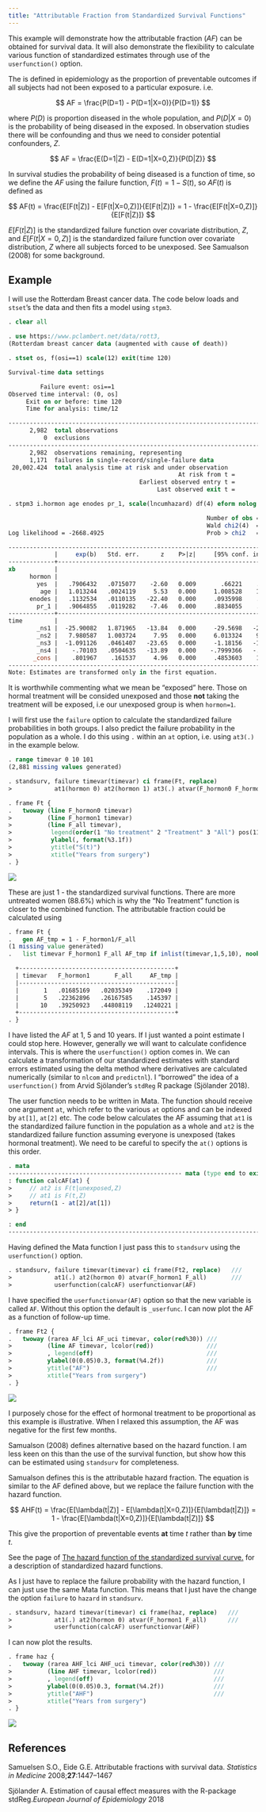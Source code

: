 ```yaml
---
title: "Attributable Fraction from Standardized Survival Functions"
---
```




This example will demonstrate how the attributable fraction ($AF$) can be obtained for survival data. 
It will also demonstrate the flexibility to calculate various function of standardized estimates 
through use of the `userfunction()` option.


The is defined in epidemiology as the proportion of preventable outcomes if 
all subjects had not been exposed to a particular exposure. i.e.

$$
AF = \frac{P(D=1) - P(D=1|X=0)}{P(D=1)}
$$

where $P(D)$ is proportion diseased in the whole population, 
and $P(D|X=0)$ is the probability of being diseased in the exposed. 
In observation studies there will be confounding and thus we need to consider potential confounders, $Z$. 

$$
AF = \frac{E(D=1|Z) - E(D=1|X=0,Z)}{P(D|Z)}
$$

In survival studies the probability of being diseased is a function of time, so we define the $AF$ using the failure function, $F(t) = 1 - S(t)$, so $AF(t)$ is defined as

$$
AF(t) = \frac{E[F(t|Z)] - E[F(t|X=0,Z)]}{E[F(t|Z)]} = 1 - \frac{E[F(t|X=0,Z)]}{E[F(t|Z)]}
$$

$E[F(t|Z)]$ is the standardized failure function over covariate distribution, $Z$, and $E[F(t|X=0,Z)]$ is the standardized failure function over covariate distribution, $Z$ where all subjects forced to be unexposed. See Samualson (2008) for some background.

## Example

I will use the Rotterdam Breast cancer data. The code below loads and `stset`'s the data and then fits a model using `stpm3`. 

```stata
. clear all

. use https://www.pclambert.net/data/rott3, 
(Rotterdam breast cancer data (augmented with cause of death))

. stset os, f(osi==1) scale(12) exit(time 120)

Survival-time data settings

         Failure event: osi==1
Observed time interval: (0, os]
     Exit on or before: time 120
     Time for analysis: time/12

--------------------------------------------------------------------------
      2,982  total observations
          0  exclusions
--------------------------------------------------------------------------
      2,982  observations remaining, representing
      1,171  failures in single-record/single-failure data
 20,002.424  total analysis time at risk and under observation
                                                At risk from t =         0
                                     Earliest observed entry t =         0
                                          Last observed exit t =        10

. stpm3 i.hormon age enodes pr_1, scale(lncumhazard) df(4) eform nolog 

                                                        Number of obs =  2,982
                                                        Wald chi2(4)  = 619.62
Log likelihood = -2668.4925                             Prob > chi2   = 0.0000

------------------------------------------------------------------------------
             |     exp(b)   Std. err.      z    P>|z|     [95% conf. interval]
-------------+----------------------------------------------------------------
xb           |
      hormon |
        yes  |   .7906432   .0715077    -2.60   0.009       .66221    .9439854
         age |   1.013244   .0024119     5.53   0.000     1.008528    1.017983
      enodes |   .1132534   .0110135   -22.40   0.000     .0935998    .1370337
        pr_1 |   .9064855   .0119282    -7.46   0.000     .8834055    .9301685
-------------+----------------------------------------------------------------
time         |
        _ns1 |  -25.90082   1.871965   -13.84   0.000     -29.5698   -22.23184
        _ns2 |   7.980587   1.003724     7.95   0.000     6.013324    9.947851
        _ns3 |  -1.091126   .0461407   -23.65   0.000     -1.18156   -1.000691
        _ns4 |    -.70103   .0504635   -13.89   0.000    -.7999366   -.6021234
       _cons |    .801967    .161537     4.96   0.000     .4853603    1.118574
------------------------------------------------------------------------------
Note: Estimates are transformed only in the first equation.

```

It is worthwhile commenting what we mean be "exposed" here. 
Those on hormal treatment will be consided unexposed and those **not** taking the treatment will be exposed, 
i.e our unexposed group is when `hormon=1`.


I will first use the `failure` option to calculate the standardized failure probabilities in both groups. 
I also predict the failure probability in the population as a whole. 
I do this using `.` within an `at` option, i.e. using `at3(.)` in the example below.

```stata
. range timevar 0 10 101
(2,881 missing values generated)

. standsurv, failure timevar(timevar) ci frame(Ft, replace)             ///
>            at1(hormon 0) at2(hormon 1) at3(.) atvar(F_hormon0 F_hormon1 F_all)

. frame Ft {
.   twoway (line F_hormon0 timevar)                                       ///
>          (line F_hormon1 timevar)                                       ///
>          (line F_all timevar),                                          ///
>           legend(order(1 "No treatment" 2 "Treatment" 3 "All") pos(11)) /// 
>           ylabel(, format(%3.1f))                                       ///
>           ytitle("S(t)")                                                ///
>           xtitle("Years from surgery") 
. }

```


![](/statasvg/standsurv_failure_stand.svg)

These are just 1 - the standardized survival functions. There are more untreated women (88.6%) which is why the "No Treatment" function is closer to the combined function. The attributable fraction could be calculated using

```stata
. frame Ft {
.   gen AF_tmp = 1 - F_hormon1/F_all
(1 missing value generated)
.   list timevar F_hormon1 F_all AF_tmp if inlist(timevar,1,5,10), noobs

  +--------------------------------------------+
  | timevar   F_hormon1       F_all     AF_tmp |
  |--------------------------------------------|
  |       1   .01685169   .02035349    .172049 |
  |       5   .22362896   .26167585    .145397 |
  |      10   .39250923   .44808119   .1240221 |
  +--------------------------------------------+
. }

```

I have listed the $AF$ at 1, 5 and 10 years. If I just wanted a point estimate I could stop here. However, generally we will want to calculate confidence intervals. This is where the `userfunction()` option comes in. We can calculate a transformation of our standardized estimates with standard errors estimated using the delta method where derivatives are calculated numerically (similar to `nlcom` and `predictnl`). I "borrowed" the idea of a `userfunction()` from Arvid Sjölander's `stdReg` R package (Sjölander 2018).


The user function needs to be written in Mata. The function should receive one argument `at`, which refer to the various `at` options and can be indexed by `at[1]`, `at[2]` etc. The code below calculates the AF assuming that `at1` is the standardized failure function in the population as a whole and `at2` is the standardized failure function assuming everyone is unexposed (takes hormonal treatment). We need to be careful to specify the `at()` options is this order.

```stata
. mata
------------------------------------------------- mata (type end to exit) --------------------------------------------------------
: function calcAF(at) {
>     // at2 is F(t|unexposed,Z)
>     // at1 is F(t,Z)
>     return(1 - at[2]/at[1])
> }

: end
----------------------------------------------------------------------------------------------------------------------------------

```

Having defined the Mata function I just pass this to `standsurv` using the `userfunction()` option.

```stata
. standsurv, failure timevar(timevar) ci frame(Ft2, replace)   ///
>            at1(.) at2(hormon 0) atvar(F_hormon1 F_all)       ///    
>            userfunction(calcAF) userfunctionvar(AF) 

```

I have specified the `userfunctionvar(AF)` option so that the new variable is called `AF`. Without this option
the default is `_userfunc`. I can now plot the AF as a function of follow-up time.


```stata
. frame Ft2 {
.   twoway (rarea AF_lci AF_uci timevar, color(red%30)) ///
>          (line AF timevar, lcolor(red))               ///
>          , legend(off)                                /// 
>          ylabel(0(0.05)0.3, format(%4.2f))            ///
>          ytitle("AF")                                 ///
>          xtitle("Years from surgery") 
. }

```

![](/statasvg/standsurv_AF_stand.svg)

I purposely chose for the effect of hormonal treatment to be proportional as this example is illustrative. When I relaxed this assumption, the AF was negative for the first few months.

Samualson (2008) defines alternative based on the hazard function. I am less keen on this than the use of the survival function, but show how this can be
estimated using `standsurv` for completeness.

Samualson defines this is the attributable hazard fraction. The equation is similar to the AF defined above, but we replace the failure function with the hazard function.

$$
AHF(t) = \frac{E[\lambda(t|Z)] - E[\lambda(t|X=0,Z)]}{E[\lambda(t|Z)]} = 1 - \frac{E[\lambda(t|X=0,Z)]}{E[\lambda(t|Z)]}
$$

This give the proportion of preventable events **at** time $t$ rather than **by** time $t$.

See the page of [The hazard function of the standardized survival curve.](/docs/software/standsurv/standardized_survival_hazard.qmd) for a description of standardized hazard functions. 

As I just have to replace the failure probability with the hazard function, I can just use the same Mata function. This means that I just have the change the option `failure` to `hazard` in `standsurv`.

```stata
. standsurv, hazard timevar(timevar) ci frame(haz, replace)   ///
>            at1(.) at2(hormon 0) atvar(F_hormon1 F_all)      ///    
>            userfunction(calcAF) userfunctionvar(AHF) 

```

I can now plot the results.

```stata
. frame haz {
.   twoway (rarea AHF_lci AHF_uci timevar, color(red%30)) ///
>          (line AHF timevar, lcolor(red))                ///
>          , legend(off)                                  /// 
>          ylabel(0(0.05)0.3, format(%4.2f))              ///
>          ytitle("AHF")                                  ///
>          xtitle("Years from surgery") 
. }

```

![](/statasvg/standsurv_AHF_stand.svg)



## References

Samuelsen S.O., Eide G.E. Attributable fractions with survival data. *Statistics in Medicine* 2008;**27**:1447--1467

Sjölander A. Estimation of causal effect measures with the R-package stdReg.*European Journal of Epidemiology* 2018
